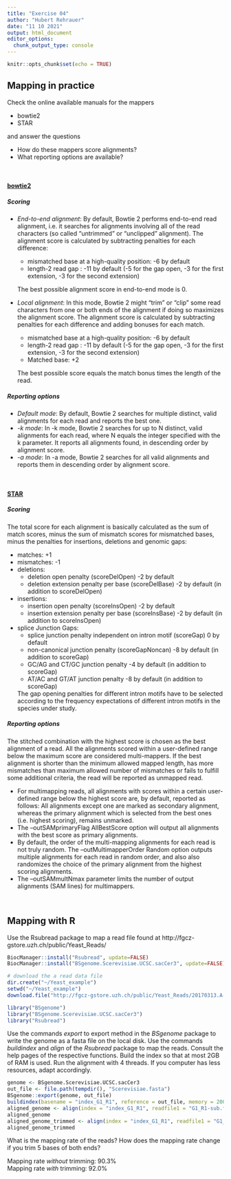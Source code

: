 ```yaml
---
title: "Exercise 04"
author: "Hubert Rehrauer"
date: "11 10 2021"
output: html_document
editor_options: 
  chunk_output_type: console
---
```


```r
knitr::opts_chunk$set(echo = TRUE)
```


## Mapping in practice

Check the online available manuals for the mappers

* bowtie2  
* STAR  

and answer the questions

* How do these mappers score alignments?  
* What reporting options are available?  

\
  
#### [bowtie2](http://bowtie-bio.sourceforge.net/bowtie2/manual.shtml)

##### **Scoring**
* *End-to-end alignment*: By default, Bowtie 2 performs end-to-end read alignment, i.e. it searches for alignments involving all of the read characters (so called "untrimmed" or "unclipped" alignment).
The alignment score is calculated by subtracting penalties for each difference: 
  * mismatched base at a high-quality position: -6 by default
  * length-2 read gap : -11 by default (-5 for the gap open, -3 for the first extension, -3 for the second extension)
 
  The best possible alignment score in end-to-end mode is 0.
 
* *Local alignment*: In this mode, Bowtie 2 might "trim" or "clip" some read characters from one or both ends of the alignment if doing so maximizes the alignment score.
The alignment score is calculated by subtracting penalties for each difference and adding bonuses for each match.
  * mismatched base at a high-quality position: -6 by default
  * length-2 read gap : -11 by default (-5 for the gap open, -3 for the first extension, -3 for the second extension)
  * Matched base: +2

  The best possible score equals the match bonus times the length of the read.

##### **Reporting options**
* *Default mode*: By default, Bowtie 2 searches for multiple distinct, valid alignments for each read and reports the best one. 
* *-k mode*: In -k mode, Bowtie 2 searches for up to N distinct, valid alignments for each read, where N equals the integer specified with the k parameter. It reports all alignments found, in descending order by alignment score.
* *-a mode*: In -a mode, Bowtie 2 searches for all valid alignments and reports them in descending order by alignment score.

\
  
#### [STAR](https://evvail.com/wp-content/uploads/2021/05/STARmanual.pdf)

##### **Scoring**
The total score for each alignment is basically calculated as the sum of match scores, minus the sum of mismatch scores for mismatched bases, minus the penalties for insertions, deletions and genomic gaps: 

* matches: +1
* mismatches: -1
* deletions: 
  * deletion open penalty (scoreDelOpen) -2 by default
  * deletion extension penalty per base (scoreDelBase) -2 by default (in addition to scoreDelOpen)
* insertions: 
  * insertion open penalty (scoreInsOpen) -2 by default
  * insertion extension penalty per base (scoreInsBase) -2 by default (in addition to scoreInsOpen)
* splice Junction Gaps:
  * splice junction penalty independent on intron motif (scoreGap)  0 by default
  * non-canonical junction penalty (scoreGapNoncan) -8 by default (in addition to scoreGap) 
  * GC/AG and CT/GC junction penalty -4 by default (in addition to scoreGap) 
  * AT/AC and GT/AT junction penalty -8 by default (in addition to scoreGap)
 
  The gap opening penalties for different intron motifs have to be selected according to the frequency expectations of different intron motifs in the species under study. 

##### **Reporting options**
The stitched combination with the highest score is chosen as the best alignment of a read. All the alignments scored within a user-defined range below the maximum score are considered multi-mappers. 
If the best alignment is shorter than the minimum allowed mapped length, has more mismatches than maximum allowed number of mismatches or fails to fulfill some additional criteria, the read will be reported as unmapped read. 

 * For multimapping reads, all alignments with scores within a certain user-defined range below the highest score are, by default, reported as follows: All alignments except one are marked as secondary alignment, whereas the primary alignment which is selected from the best ones (i.e. highest scoring), remains unmarked.
 * The --outSAMprimaryFlag AllBestScore option will output all alignments with the best score as primary alignments.
 * By default, the order of the multi-mapping alignments for each read is not truly random. The --outMultimapperOrder Random option outputs multiple alignments for each read in random order, and also also randomizes the choice of the primary alignment from the highest scoring alignments. 
 * The --outSAMmultNmax parameter limits the number of output alignments (SAM lines) for multimappers. 


\

## Mapping with R

Use the Rsubread package to map a read file found at http://fgcz-gstore.uzh.ch/public/Yeast_Reads/


```r
BiocManager::install("Rsubread", update=FALSE)
BiocManager::install("BSgenome.Scerevisiae.UCSC.sacCer3", update=FALSE)

# download the a read data file
dir.create("~/Yeast_example")
setwd("~/Yeast_example")
download.file("http://fgcz-gstore.uzh.ch/public/Yeast_Reads/20170313.A-G1_R1-sub.fastq.gz", "G1_R1-sub.fastq.gz")
```



```r
library("BSgenome")
library("BSgenome.Scerevisiae.UCSC.sacCer3")
library("Rsubread")
```

Use the commands *export* to export method in the *BSgenome* package to write the genome as a fasta file on the local disk. Use the commands *buildindex* and *align* of the *Rsubread* package to map the reads. Consult the help pages of the respective functions. Build the index so that at most 2GB of RAM is used. Run the alignment with 4 threads. If you computer has less resources, adapt accordingly.

```r
genome <- BSgenome.Scerevisiae.UCSC.sacCer3
out_file <- file.path(tempdir(), "Scerevisiae.fasta")
BSgenome::export(genome, out_file)
buildindex(basename = "index_G1_R1", reference = out_file, memory = 2000)
aligned_genome <- align(index = "index_G1_R1", readfile1 = "G1_R1-sub.fastq", output_file = "G1_R1_aligned", nthreads = 4)
aligned_genome
aligned_genome_trimmed <- align(index = "index_G1_R1", readfile1 = "G1_R1-sub.fastq", output_file = "G1_R1_aligned", nthreads = 4, nTrim5=5, nTrim3=5)
aligned_genome_trimmed
```


What is the mapping rate of the reads? How does the mapping rate change if you trim 5 bases of both ends?

Mapping rate *without* trimming: 90.3%\
Mapping rate *with* trimming: 92.0%





